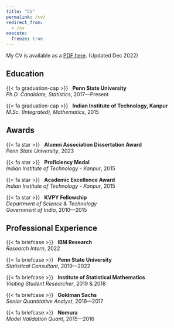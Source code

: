 ```yaml
---
title: "CV"
permalink: /cv/
redirect_from:
  - /cv
execute:
  freeze: true
---
```



My CV is available as a [PDF here](/files/cv.pdf). (Updated Dec 2022)


:::: {.grid}


::: {.g-col-12 .g-col-md-6 style="text-align: left;"}
## Education

{{< fa graduation-cap >}} &nbsp; [**Penn State University**]{} <br> _Ph.D. Candidate, Statistics_,   2017---Present

{{< fa graduation-cap >}} &nbsp; [**Indian Institute of Technology, Kanpur**]{} <br> _M.Sc. (Integrated), Mathematics_,   2015


## Awards

{{< fa star >}} &nbsp; **Alumni Association Dissertation Award** <br> _Penn State University_, 2023

<!-- {{< fa star >}} &nbsp; **Student Travel Award** <br> _Geometric Data Analysis, University of Chicago_, 2019 -->

{{< fa star >}} &nbsp; **Proficiency Medal** <br> _Indian Institute of Technology - Kanpur_, 2015

{{< fa star >}} &nbsp; **Academic Excellence Award** <br> _Indian Institute of Technology - Kanpur_, 2015

{{< fa star >}} &nbsp; **KVPY Fellowship** <br> _Department of Science & Technology_ <br> _Government of India_, 2010---2015
:::

::: {.g-col-12 .g-col-md-6 style="text-align: left;"}

## Professional Experience

{{< fa briefcase >}} &nbsp; **IBM Research** <br> _Research Intern_,   2022

{{< fa briefcase >}} &nbsp;  **Penn State University** <br> _Statistical Consultant_,   2019---2022

{{< fa briefcase >}} &nbsp; **Institute of Statistical Mathematics** <br> _Visiting Student Researcher_,  2019 & 2018

{{< fa briefcase >}} &nbsp; **Goldman Sachs** <br> _Senior Quantitative Analyst_,   2016---2017

{{< fa briefcase >}} &nbsp; **Nomura** <br>  _Model Validation Quant_,   2015---2016

:::




::::

<!-- 
---

#### Academic experience

{{< fa feather >}} &nbsp;  Graduate Research Assistant, Penn State University, July 2020 <br> [*Hamiltonian Monte Carlo for Multimodal Sampling.* Supervised by Hyungsuk Tak]{.small}

{{< fa feather >}} &nbsp;  Graduate Research Assistant, Penn State University, June 2020 <br> [*Robust persistence diagrams using reproducing kernels.* Supervised by Bharath Sriperumbudur]{.small}

{{< fa feather >}} &nbsp;  Visiting researcher, Institute of Statistical Mathematics - Tokyo, 2019 <br> [*Robust persistence diagrams.* Hosted by Satoshi Kuriki & Kenji Fukumizu]{.small}

{{< fa feather >}} &nbsp;  Visiting researcher, Institute of Statistical Mathematics - Tokyo, 2018 <br> [*Statistical inference from Betti numbers.* Hosted by Satoshi Kuriki & Kenji Fukumizu]{.small}


---

#### Skills

{{< fa terminal >}} Programming &nbsp; `Julia, R, Python, C/C++, MATLAB, SQL`

{{< fa earth-americas >}} Languages &nbsp; `English, Kannada, Hindi, French`

---

#### Leadership and Service

{{< fa hand-holding-heart >}} &nbsp; **Finance Convener**, Students' Senate, Indian Institute of Technology Kanpur

{{< fa hand-holding-heart >}} &nbsp; **Undergraduate Senator**, Indian Institute of Technology Kanpur -->